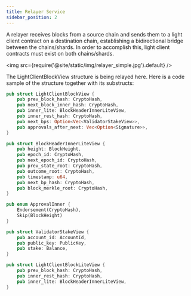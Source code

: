 ```yaml
---
title: Relayer Service
sidebar_position: 2
---
```


A relayer receives blocks from a source chain and sends them to a light client contract on a destination chain, establishing a bidirectional bridge between the chains/shards. In order to accomplish this, light client contracts must exist on both chains/shards.

<img src={require('@site/static/img/relayer_simple.jpg').default} />

The LightClientBlockView structure is being relayed here. Here is a code sample of the structure together with its substructs:

```rust
pub struct LightClientBlockView {
    pub prev_block_hash: CryptoHash,
    pub next_block_inner_hash: CryptoHash,
    pub inner_lite: BlockHeaderInnerLiteView,
    pub inner_rest_hash: CryptoHash,
    pub next_bps: Option<Vec<ValidatorStakeView>>,
    pub approvals_after_next: Vec<Option<Signature>>,
}
```

```rust
pub struct BlockHeaderInnerLiteView {
    pub height: BlockHeight,
    pub epoch_id: CryptoHash,
    pub next_epoch_id: CryptoHash,
    pub prev_state_root: CryptoHash,
    pub outcome_root: CryptoHash,
    pub timestamp: u64,
    pub next_bp_hash: CryptoHash,
    pub block_merkle_root: CryptoHash,
}
```

```rust
pub enum ApprovalInner {
    Endorsement(CryptoHash),
    Skip(BlockHeight)
}
```

```rust
pub struct ValidatorStakeView {
    pub account_id: AccountId,
    pub public_key: PublicKey,
    pub stake: Balance,
}
```

```rust
pub struct LightClientBlockLiteView {
    pub prev_block_hash: CryptoHash,
    pub inner_rest_hash: CryptoHash,
    pub inner_lite: BlockHeaderInnerLiteView,
}
```
